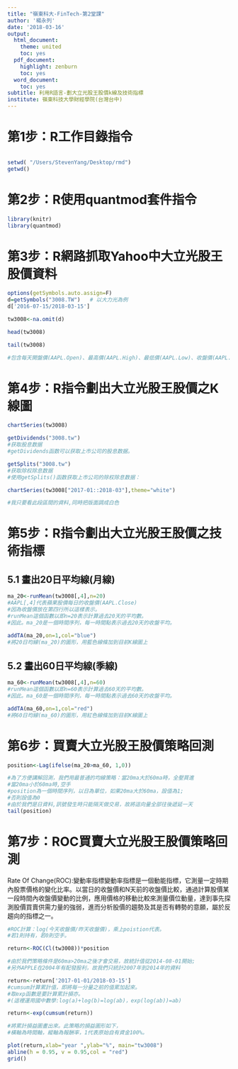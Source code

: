 ```yaml
---
title: "嶺東科大-FinTech-第2堂課"
author: '楊永列'
date: '2018-03-16'
output:
  html_document:
    theme: united
    toc: yes   
  pdf_document:
    highlight: zenburn
    toc: yes
  word_document:
    toc: yes
subtitle: 利用R語言-劃大立光股王股價k線及技術指標
institute: 嶺東科技大學財經學院(台灣台中)
---  
```

  
# 第1步：R工作目錄指令 
```r

```

```r
setwd( "/Users/StevenYang/Desktop/rmd")
getwd()
```


# 第2步：R使用quantmod套件指令
 
```r
library(knitr)
library(quantmod)
```

# 第3步：R網路抓取Yahoo中大立光股王股價資料

```r

options(getSymbols.auto.assign=F)
d=getSymbols("3008.TW")   # 以大力光為例
d['2016-07-15/2018-03-15']

tw3008<-na.omit(d)

```
  
```r
head(tw3008)
```

```r
tail(tw3008)

#包含每天開盤價(AAPL.Open)、最高價(AAPL.High)、最低價(AAPL.Low)、收盤價(AAPL.Close)、成交量(AAPL.Volume)、(還原權值)AAPL.Adjusted。
```

# 第4步：R指令劃出大立光股王股價之K線圖

```r
chartSeries(tw3008)
```

```r
getDividends("3008.tw") 
#获取股息数据
#getDividends函数可以获取上市公司的股息数据。
```

```r
getSplits("3008.tw") 
#获取除权除息数据
#使用getSplits()函数获取上市公司的除权除息数据：
```

```r
chartSeries(tw3008["2017-01::2018-03"],theme="white")

#我只要看此段區間的資料,同時把版面調成白色
```

# 第5步：R指令劃出大立光股王股價之技術指標

## 5.1 畫出20日平均線(月線)  

```r
ma_20<-runMean(tw3008[,4],n=20)
#AAPL[,4]代表蘋果股價每日的收盤價(AAPL.Close)
#因為收盤價放在第四行所以這樣表示。
#runMean這個函數以即n=20表示計算過去20天的平均數。
#因此。ma_20是一個時間序列，每一時間點表示過去20天的收盤平均。

addTA(ma_20,on=1,col="blue")
#將20日均線(ma_20)的圖形，用藍色線條加到目前K線圖上 
```

## 5.2 畫出60日平均線(季線) 

```r
ma_60<-runMean(tw3008[,4],n=60)
#runMean這個函數以即n=60表示計算過去60天的平均數。
#因此。ma_60是一個時間序列，每一時間點表示過去60天的收盤平均。

addTA(ma_60,on=1,col="red")
#將60日均線(ma_60)的圖形，用紅色線條加到目前K線圖上 
```


# 第6步：買賣大立光股王股價策略回測

```r
position<-Lag(ifelse(ma_20>ma_60, 1,0))

#為了方便講解回測，我們用最普通的均線策略：當20ma大於60ma時，全壓買進
#當20ma小於60ma時,空手
#position為一個時間序列，以日為單位，如果20ma大於60ma，設值為1;
#否則設值為0
#由於我們是日資料,訊號發生時只能隔天做交易，故將這向量全部往後遞延一天
tail(position)
```


# 第7步：ROC買賣大立光股王股價策略回測

Rate Of Change(ROC):變動率指標變動率指標是一個動能指標，它測量一定時期內股票價格的變化比率。以當日的收盤價和N天前的收盤價比較，通過計算股價某一段時間內收盤價變動的比例，應用價格的移動比較來測量價位動量，達到事先探測股價買賣供需力量的強弱，進而分析股價的趨勢及其是否有轉勢的意願，屬於反趨向的指標之一。

```r
#ROC計算：log(今天收盤價/昨天收盤價)，乘上poistion代表。
#若1則持有，若0則空手。

return<-ROC(Cl(tw3008))*position

#由於我們策略條件是60ma>20ma之後才會交易，故統計值從2014-08-01開始;
#另外APPLE在2004年有配發股利，故我們只統計2007年到2014年的資料

return<-return['2017-01-01/2018-03-15']
#cumsum計算累計值，即將每一分量之前的值累加起來。
#取exp函數是要計算累計損亦。
#(這裡運用國中數學:log(a)+log(b)=log(ab)，exp(log(ab))=ab)

return<-exp(cumsum(return))
```

```r
#將累計損益圖畫出來。此策略的損益圖形如下，
#橫軸為時間軸，縱軸為報酬率，1代表原始自有資金100%。

plot(return,xlab="year ",ylab="%", main="tw3008") 
abline(h = 0.95, v = 0.95,col = "red")
grid()
```

 

